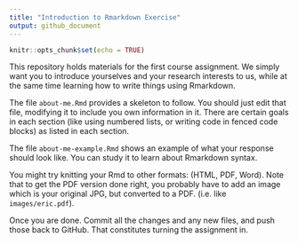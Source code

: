 ```yaml
---
title: "Introduction to Rmarkdown Exercise"
output: github_document
---
```


```r
knitr::opts_chunk$set(echo = TRUE)
```

This repository holds materials for the first course assignment.
We simply want you to introduce yourselves and your research interests to us,
while at the same time learning how to write things using Rmarkdown.

The file `about-me.Rmd` provides a skeleton to follow.  You should just
edit that file, modifying it to include you own information in it.  There are certain goals
in each section (like using numbered lists, or writing code in fenced code blocks) as listed
in each section.  

The file `about-me-example.Rmd` shows an example of what your response should look like.
You can study it to learn about Rmarkdown syntax.

You might try knitting your Rmd to other formats: (HTML, PDF, Word).  Note that
to get the PDF version done right, you probably have to add an image which is
your original JPG, but converted to a PDF.  (i.e. like `images/eric.pdf`).

Once you are done. Commit all the changes and any new files, and push those back to GitHub.
That constitutes turning the assignment in.




